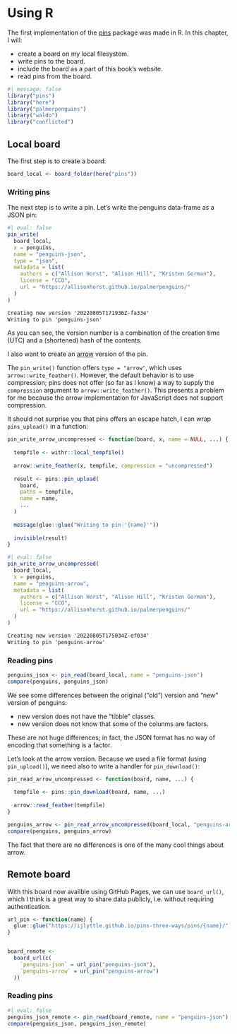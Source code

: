 # Using R

The first implementation of the [pins](https://pins.rstudio.com/) package was made in R.
In this chapter, I will:

 - create a board on my local filesystem.
 - write pins to the board.
 - include the board as a part of this book's website.
 - read pins from the board.

```r
#| message: false
library("pins")
library("here")
library("palmerpenguins")
library("waldo")
library("conflicted")
```

## Local board

The first step is to create a board:

```r
board_local <- board_folder(here("pins"))
```

### Writing pins

The next step is to write a pin. Let's write the penguins data-frame as a JSON pin:

```r
#| eval: false
pin_write(
  board_local, 
  x = penguins, 
  name = "penguins-json", 
  type = "json",
  metadata = list(
    authors = c("Allison Horst", "Alison Hill", "Kristen Gorman"),
    license = "CCO",
    url = "https://allisonhorst.github.io/palmerpenguins/"
  )
)
```

``` default
Creating new version '20220805T171936Z-fa33e'
Writing to pin 'penguins-json'
```

As you can see, the version number is a combination of the creation time (UTC) and a (shortened) hash of the contents.

I also want to create an [arrow](https://arrow.apache.org/docs/r/) version of the pin. 

The `pin_write()` function offers `type = "arrow"`, which uses `arrow::write_feather()`.
However, the default behavior is to use compression; pins does not offer (so far as I know) a way to supply the `compression` argument to `arrow::write_feather()`. 
This presents a problem for me because the arrow implementation for JavaScript does not support compression.

It should not surprise you that pins offers an escape hatch, I can wrap `pins_upload()` in a function:

```r
pin_write_arrow_uncompressed <- function(board, x, name = NULL, ...) {
  
  tempfile <- withr::local_tempfile()
  
  arrow::write_feather(x, tempfile, compression = "uncompressed")
  
  result <- pins::pin_upload(
    board,
    paths = tempfile,
    name = name,
    ...
  )
  
  message(glue::glue("Writing to pin '{name}'"))
  
  invisible(result)
}
```

```r
#| eval: false
pin_write_arrow_uncompressed(
  board_local, 
  x = penguins, 
  name = "penguins-arrow", 
  metadata = list(
    authors = c("Allison Horst", "Alison Hill", "Kristen Gorman"),
    license = "CCO",
    url = "https://allisonhorst.github.io/palmerpenguins/"
  )
)
```

``` default
Creating new version '20220805T175034Z-ef034'
Writing to pin 'penguins-arrow'
```

### Reading pins 

```r
penguins_json <- pin_read(board_local, name = "penguins-json")
compare(penguins, penguins_json)
```

We see some differences between the original ("old") version and "new" version of penguins:

 - new version does not have the "tibble" classes.
 - new version does not know that some of the colunms are factors.
 
These are not huge differences; in fact, the JSON format has no way of encoding that something is a factor.

Let's look at the arrow version.
Because we used a file format (using `pin_upload()`), we need also to write a handler for `pin_download()`:

```r
pin_read_arrow_uncompressed <- function(board, name, ...) {
  
  tempfile <- pins::pin_download(board, name, ...)
  
  arrow::read_feather(tempfile)
}
```

```r
penguins_arrow <- pin_read_arrow_uncompressed(board_local, "penguins-arrow")
compare(penguins, penguins_arrow)
```

The fact that there are no differences is one of the many cool things about arrow.

## Remote board

With this board now availble using GitHub Pages, we can use `board_url()`, which I think is a great way to share data publicly, i.e. without requiring authentication.

```r
url_pin <- function(name) {
  glue::glue("https://ijlyttle.github.io/pins-three-ways/pins/{name}/")
} 


board_remote <- 
  board_url(c(
    `penguins-json` = url_pin("penguins-json"),
    `penguins-arrow` = url_pin("penguins-arrow")
  ))
```

### Reading pins

```r
#| eval: false
penguins_json_remote <- pin_read(board_remote, name = "penguins-json")
compare(penguins_json, penguins_json_remote)
```
